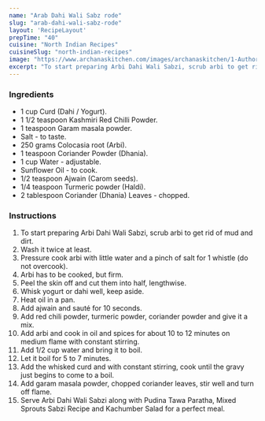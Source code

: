 ---
name: "Arab Dahi Wali Sabz rode"
slug: "arab-dahi-wali-sabz-rode"
layout: 'RecipeLayout'
prepTime: "40"
cuisine: "North Indian Recipes"
cuisineSlug: "north-indian-recipes"
image: "https://www.archanaskitchen.com/images/archanaskitchen/1-Author/Jyothi_Rajesh/Arbi_Dahi_Wali_Sabzi.jpg"
excerpt: "To start preparing Arbi Dahi Wali Sabzi, scrub arbi to get rid of mud and dirt"
---

### Ingredients

- 1 cup Curd (Dahi / Yogurt).
- 1 1/2 teaspoon Kashmiri Red Chilli Powder.
- 1 teaspoon Garam masala powder.
- Salt - to taste.
- 250 grams Colocasia root (Arbi).
- 1 teaspoon Coriander Powder (Dhania).
- 1 cup Water - adjustable.
- Sunflower Oil - to cook.
- 1/2 teaspoon Ajwain (Carom seeds).
- 1/4 teaspoon Turmeric powder (Haldi).
- 2 tablespoon Coriander (Dhania) Leaves - chopped.

### Instructions

1. To start preparing Arbi Dahi Wali Sabzi, scrub arbi to get rid of mud and dirt.
1. Wash it twice at least.
1. Pressure cook arbi with little water and a pinch of salt for 1 whistle (do not overcook).
1. Arbi has to be cooked, but firm.
1. Peel the skin off and cut them into half, lengthwise.
1. Whisk yogurt or dahi well, keep aside.
1. Heat oil in a pan.
1. Add ajwain and sauté for 10 seconds.
1. Add red chili powder, turmeric powder, coriander powder and give it a mix.
1. Add arbi and cook in oil and spices for about 10 to 12 minutes on medium flame with constant stirring.
1. Add 1/2 cup water and bring it to boil.
1. Let it boil for 5 to 7 minutes.
1. Add the whisked curd and with constant stirring, cook until the gravy just begins to come to a boil.
1. Add garam masala powder, chopped coriander leaves, stir well and turn off flame.
1. Serve Arbi Dahi Wali Sabzi along with Pudina Tawa Paratha, Mixed Sprouts Sabzi Recipe and Kachumber Salad for a perfect meal.
